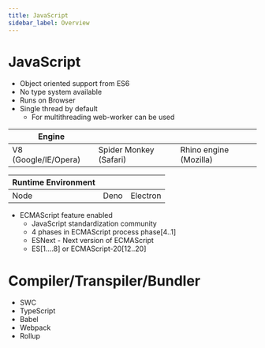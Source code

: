 ```yaml
---
title: JavaScript
sidebar_label: Overview
---
```


# JavaScript

- Object oriented support from ES6
- No type system available
- Runs on Browser
- Single thread by default
  - For multithreading web-worker can be used

|**Engine**            |                        |                       |
|----------------------|------------------------|-----------------------|
| V8 (Google/IE/Opera) | Spider Monkey (Safari) | Rhino engine (Mozilla)|

|**Runtime Environment**      |      |          |
|-----------------------------|------|----------|
| Node                        | Deno | Electron |

- ECMAScript feature enabled
  - JavaScript standardization community
  - 4 phases in ECMAScript process phase[4..1]
  - ESNext - Next version of ECMAScript
  - ES[1....8] or ECMAScript-20[12..20]

# Compiler/Transpiler/Bundler

- SWC
- TypeScript
- Babel
- Webpack
- Rollup
